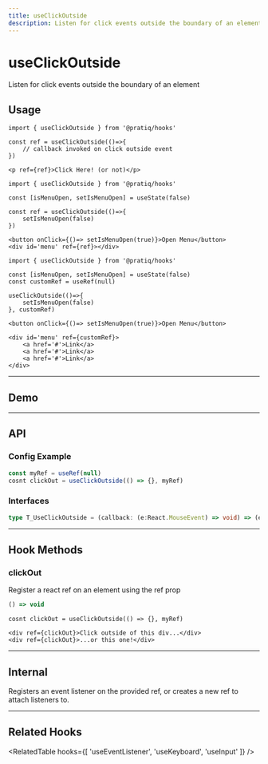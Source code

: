 ```yaml
---
title: useClickOutside
description: Listen for click events outside the boundary of an element
---
```



# 

<Card>
<MainText>
<h1>useClickOutside</h1>
Listen for click events outside the boundary of an element
</MainText>
</Card>

<!--meta-section-break-->






## Usage

<Tabs>

<TabItem value='simple' label='Simple'>

```tsx
import { useClickOutside } from '@pratiq/hooks'

const ref = useClickOutside(()=>{
    // callback invoked on click outside event
})

<p ref={ref}>Click Here! (or not)</p>
```

</TabItem>

<TabItem value='advanced' label='Advanced'>

```tsx 
import { useClickOutside } from '@pratiq/hooks'

const [isMenuOpen, setIsMenuOpen] = useState(false)

const ref = useClickOutside(()=>{
    setIsMenuOpen(false)
})

<button onClick={()=> setIsMenuOpen(true)}>Open Menu</button>
<div id='menu' ref={ref}></div>
```

</TabItem>

<TabItem value='full' label='Full'>

```tsx 
import { useClickOutside } from '@pratiq/hooks'

const [isMenuOpen, setIsMenuOpen] = useState(false)
const customRef = useRef(null)

useClickOutside(()=>{
    setIsMenuOpen(false)
}, customRef)

<button onClick={()=> setIsMenuOpen(true)}>Open Menu</button>

<div id='menu' ref={customRef}>
    <a href='#'>Link</a>
    <a href='#'>Link</a>
    <a href='#'>Link</a>
</div>

```

</TabItem>
</Tabs>










<!--=========================================================================-->

<hr />

## Demo

<DemoComponent />











<!--=========================================================================-->

<hr />

## API 


### Config Example

```ts
const myRef = useRef(null)
cosnt clickOut = useClickOutside(() => {}, myRef)
```




### Interfaces

```ts
type T_UseClickOutside = (callback: (e:React.MouseEvent) => void) => (el:any) => void;
```


<!--=========================================================================-->

<hr />


## Hook Methods

<Card>

### clickOut
Register a react ref on an element using the ref prop

```ts
() => void 
```
```tsx
cosnt clickOut = useClickOutside(() => {}, myRef)

<div ref={clickOut}>Click outside of this div...</div>
<div ref={clickOut}>...or this one!</div>
```

</Card>

<!--=========================================================================-->

<hr />


## Internal

Registers an event listener on the provided ref, or creates a new ref to attach 
listeners to.




<!--=========================================================================-->

<hr />


## Related Hooks


<RelatedTable hooks={[
  'useEventListener', 'useKeyboard', 'useInput'
]} />



<!-- 
ignore:
    ## Hook Methods
-->
